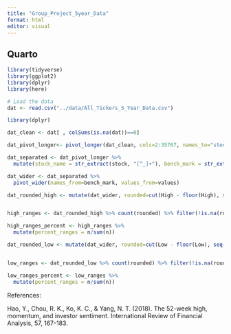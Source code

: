 ```yaml
---
title: "Group_Project_5year_Data"
format: html
editor: visual
---
```


## Quarto

```r
library(tidyverse)
library(ggplot2)
library(dplyr)
library(here)
```

```r
# Load the data
dat <- read.csv("../data/All_Tickers_5_Year_Data.csv")
```
```r
library(dplyr)

dat_clean <- dat[ , colSums(is.na(dat))==0]
```

```r
dat_pivot_longer<- pivot_longer(dat_clean, cols=2:35767, names_to="stock", values_to="values")
```

```r
dat_separated <- dat_pivot_longer %>% 
  mutate(stock_name = str_extract(stock, "[^_]+"), bench_mark = str_extract(stock, "(?<=_).*") )
```

```r
dat_wider <- dat_separated %>%
  pivot_wider(names_from=bench_mark, values_from=values)
```

```r
dat_rounded_high <- mutate(dat_wider, rounded=cut(High - floor(High), seq(0, 1, by=0.01), right=FALSE))


high_ranges <- dat_rounded_high %>% count(rounded) %>% filter(!is.na(rounded))

high_ranges_percent <- high_ranges %>% 
  mutate(percent_ranges = n/sum(n))
```

```r
dat_rounded_low <- mutate(dat_wider, rounded=cut(Low - floor(Low), seq(0, 1, by=0.01), right=FALSE))


low_ranges <- dat_rounded_low %>% count(rounded) %>% filter(!is.na(rounded))

low_ranges_percent <- low_ranges %>% 
  mutate(percent_ranges = n/sum(n))
```







References:

Hao, Y., Chou, R. K., Ko, K. C., & Yang, N. T. (2018). The 52-week high, momentum, and investor sentiment. International Review of Financial Analysis, 57, 167-183.

